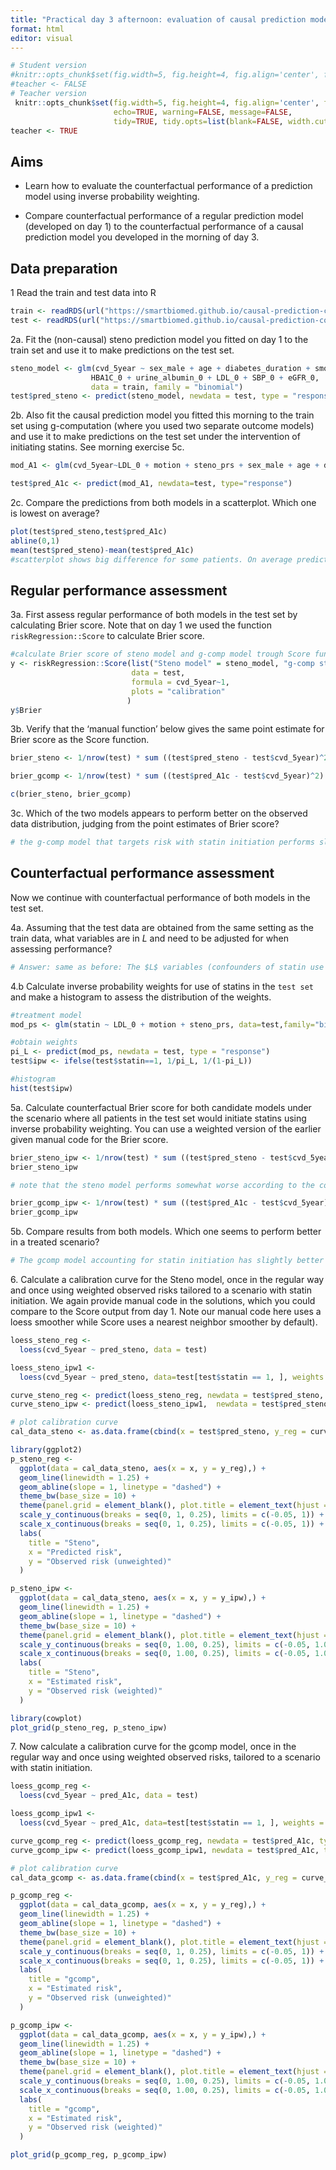 ```yaml
---
title: "Practical day 3 afternoon: evaluation of causal prediction models"
format: html
editor: visual
---
```


```r
# Student version
#knitr::opts_chunk$set(fig.width=5, fig.height=4, fig.align='center', fig.path='Figs/',                     echo=TRUE, include=FALSE, warning=FALSE, message=FALSE)
#teacher <- FALSE
# Teacher version
 knitr::opts_chunk$set(fig.width=5, fig.height=4, fig.align='center', fig.path='Figs/',
                       echo=TRUE, warning=FALSE, message=FALSE,
                       tidy=TRUE, tidy.opts=list(blank=FALSE, width.cutoff=72))
teacher <- TRUE

```

## Aims

-   Learn how to evaluate the counterfactual performance of a prediction model using inverse probability weighting.

-   Compare counterfactual performance of a regular prediction model (developed on day 1) to the counterfactual performance of a causal prediction model you developed in the morning of day 3.

## Data preparation

1 Read the train and test data into R

```r
train <- readRDS(url("https://smartbiomed.github.io/causal-prediction-course/data/exercises/data/type1-diabetes-train.rds"))
test <- readRDS(url("https://smartbiomed.github.io/causal-prediction-course/data/exercises/data/type1-diabetes-test.rds"))
```

2a. Fit the (non-causal) steno prediction model you fitted on day 1 to the train set and use it to make predictions on the test set.

```r
steno_model <- glm(cvd_5year ~ sex_male + age + diabetes_duration + smoking + motion +
                  HBA1C_0 + urine_albumin_0 + LDL_0 + SBP_0 + eGFR_0,
                  data = train, family = "binomial") 
test$pred_steno <- predict(steno_model, newdata = test, type = "response" )
```

2b. Also fit the causal prediction model you fitted this morning to the train set using g-computation (where you used two separate outcome models) and use it to make predictions on the test set under the intervention of initiating statins. See morning exercise 5c.

```r
mod_A1 <- glm(cvd_5year~LDL_0 + motion + steno_prs + sex_male + age + diabetes_duration + smoking + SBP_0,  data=train[train$statin==1, ], family = "binomial")

test$pred_A1c <- predict(mod_A1, newdata=test, type="response")

```

2c. Compare the predictions from both models in a scatterplot. Which one is lowest on average?

```r
plot(test$pred_steno,test$pred_A1c)
abline(0,1)
mean(test$pred_steno)-mean(test$pred_A1c)
#scatterplot shows big difference for some patients. On average predictions from the causal model assuming statin initiation are a bit lower than those from steno model.
```

## Regular performance assessment

3a. First assess regular performance of both models in the test set by calculating Brier score. Note that on day 1 we used the function `riskRegression::Score` to calculate Brier score.

```r
#calculate Brier score of steno model and g-comp model trough Score function
y <- riskRegression::Score(list("Steno model" = steno_model, "g-comp statins" = test$pred_A1c),
                           data = test,
                           formula = cvd_5year~1,
                           plots = "calibration"
                          )
y$Brier
```

3b. Verify that the 'manual function' below gives the same point estimate for Brier score as the Score function.

```r
brier_steno <- 1/nrow(test) * sum ((test$pred_steno - test$cvd_5year)^2) 

brier_gcomp <- 1/nrow(test) * sum ((test$pred_A1c - test$cvd_5year)^2) 

c(brier_steno, brier_gcomp)
```

3c. Which of the two models appears to perform better on the observed data distribution, judging from the point estimates of Brier score?

```r
# the g-comp model that targets risk with statin initiation performs slightly worse (higher Brier score) than the regular Steno model
```

## Counterfactual performance assessment

Now we continue with counterfactual performance of both models in the test set.

4a. Assuming that the test data are obtained from the same setting as the train data, what variables are in $L$ and need to be adjusted for when assessing performance?

```r
# Answer: same as before: The $L$ variables (confounders of statin use and the outcome) are LDL_0, motion, steno_prs. (See exercises morning day 3).
```

4.b Calculate inverse probability weights for use of statins in the `test set` and make a histogram to assess the distribution of the weights.

```r
#treatment model
mod_ps <- glm(statin ~ LDL_0 + motion + steno_prs, data=test,family="binomial")

#obtain weights
pi_L <- predict(mod_ps, newdata = test, type = "response")
test$ipw <- ifelse(test$statin==1, 1/pi_L, 1/(1-pi_L))

#histogram
hist(test$ipw)
```

5a. Calculate counterfactual Brier score for both candidate models under the scenario where all patients in the test set would initiate statins using inverse probability weighting. You can use a weighted version of the earlier given manual code for the Brier score.

```r
brier_steno_ipw <- 1/nrow(test) * sum ((test$pred_steno - test$cvd_5year)^2 * (test$statin==1) * test$ipw ) 
brier_steno_ipw

# note that the steno model performs somewhat worse according to the counterfactual Brier than according to the regular Brier

brier_gcomp_ipw <- 1/nrow(test) * sum ((test$pred_A1c - test$cvd_5year)^2 * (test$statin==1) * test$ipw ) 
brier_gcomp_ipw

```

5b. Compare results from both models. Which one seems to perform better in a treated scenario?

```r
# The gcomp model accounting for statin initiation has slightly better (i.e. lower) Brier than the steno model now
```

6\. Calculate a calibration curve for the Steno model, once in the regular way and once using weighted observed risks tailored to a scenario with statin initiation. We again provide manual code in the solutions, which you could compare to the Score output from day 1. Note our manual code here uses a loess smoother while Score uses a nearest neighbor smoother by default).

```r
loess_steno_reg <-
  loess(cvd_5year ~ pred_steno, data = test)

loess_steno_ipw1 <-
  loess(cvd_5year ~ pred_steno, data=test[test$statin == 1, ], weights = ipw) 

curve_steno_reg <- predict(loess_steno_reg, newdata = test$pred_steno, type = "response")
curve_steno_ipw <- predict(loess_steno_ipw1,  newdata = test$pred_steno, type = "response")

# plot calibration curve
cal_data_steno <- as.data.frame(cbind(x = test$pred_steno, y_reg = curve_steno_reg, y_ipw = curve_steno_ipw))

library(ggplot2)
p_steno_reg <- 
  ggplot(data = cal_data_steno, aes(x = x, y = y_reg),) + 
  geom_line(linewidth = 1.25) +
  geom_abline(slope = 1, linetype = "dashed") +
  theme_bw(base_size = 10) +
  theme(panel.grid = element_blank(), plot.title = element_text(hjust = 0.5)) +
  scale_y_continuous(breaks = seq(0, 1, 0.25), limits = c(-0.05, 1)) +
  scale_x_continuous(breaks = seq(0, 1, 0.25), limits = c(-0.05, 1)) +
  labs(
    title = "Steno",
    x = "Predicted risk",
    y = "Observed risk (unweighted)"
  )

p_steno_ipw <- 
  ggplot(data = cal_data_steno, aes(x = x, y = y_ipw),) + 
  geom_line(linewidth = 1.25) +
  geom_abline(slope = 1, linetype = "dashed") +
  theme_bw(base_size = 10) +
  theme(panel.grid = element_blank(), plot.title = element_text(hjust = 0.5)) +
  scale_y_continuous(breaks = seq(0, 1.00, 0.25), limits = c(-0.05, 1.00)) +
  scale_x_continuous(breaks = seq(0, 1.00, 0.25), limits = c(-0.05, 1.00)) +
  labs(
    title = "Steno",
    x = "Estimated risk",
    y = "Observed risk (weighted)"
  )

library(cowplot)
plot_grid(p_steno_reg, p_steno_ipw)
```

7\. Now calculate a calibration curve for the gcomp model, once in the regular way and once using weighted observed risks, tailored to a scenario with statin initiation.

```r
loess_gcomp_reg <-
  loess(cvd_5year ~ pred_A1c, data = test)

loess_gcomp_ipw1 <-
  loess(cvd_5year ~ pred_A1c, data=test[test$statin == 1, ], weights = ipw) 

curve_gcomp_reg <- predict(loess_gcomp_reg, newdata = test$pred_A1c, type = "response")
curve_gcomp_ipw <- predict(loess_gcomp_ipw1, newdata = test$pred_A1c, type = "response")

# plot calibration curve
cal_data_gcomp <- as.data.frame(cbind(x = test$pred_A1c, y_reg = curve_gcomp_reg, y_ipw = curve_gcomp_ipw))

p_gcomp_reg <- 
  ggplot(data = cal_data_gcomp, aes(x = x, y = y_reg),) + 
  geom_line(linewidth = 1.25) +
  geom_abline(slope = 1, linetype = "dashed") +
  theme_bw(base_size = 10) +
  theme(panel.grid = element_blank(), plot.title = element_text(hjust = 0.5)) +
  scale_y_continuous(breaks = seq(0, 1, 0.25), limits = c(-0.05, 1)) +
  scale_x_continuous(breaks = seq(0, 1, 0.25), limits = c(-0.05, 1)) +
  labs(
    title = "gcomp",
    x = "Estimated risk",
    y = "Observed risk (unweighted)"
  )

p_gcomp_ipw <- 
  ggplot(data = cal_data_gcomp, aes(x = x, y = y_ipw),) + 
  geom_line(linewidth = 1.25) +
  geom_abline(slope = 1, linetype = "dashed") +
  theme_bw(base_size = 10) +
  theme(panel.grid = element_blank(), plot.title = element_text(hjust = 0.5)) +
  scale_y_continuous(breaks = seq(0, 1.00, 0.25), limits = c(-0.05, 1.00)) +
  scale_x_continuous(breaks = seq(0, 1.00, 0.25), limits = c(-0.05, 1.00)) +
  labs(
    title = "gcomp",
    x = "Estimated risk",
    y = "Observed risk (weighted)"
  )

plot_grid(p_gcomp_reg, p_gcomp_ipw)

```
